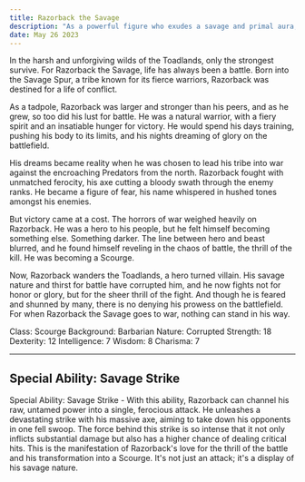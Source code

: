```yaml
---
title: Razorback the Savage
description: "As a powerful figure who exudes a savage and primal aura, Razorback the Savage would fit well into the "Beast" evil class. The "Beast" class represents the raw, untamed force of nature, where strength and ferocity rule supreme. This classification would align well with Razorback's background and fighting style, further emphasizing his threatening presence on the battlefield."
date: May 26 2023
---
```


In the harsh and unforgiving wilds of the Toadlands, only the strongest survive. For Razorback the Savage, life has always been a battle. Born into the Savage Spur, a tribe known for its fierce warriors, Razorback was destined for a life of conflict.

As a tadpole, Razorback was larger and stronger than his peers, and as he grew, so too did his lust for battle. He was a natural warrior, with a fiery spirit and an insatiable hunger for victory. He would spend his days training, pushing his body to its limits, and his nights dreaming of glory on the battlefield.

His dreams became reality when he was chosen to lead his tribe into war against the encroaching Predators from the north. Razorback fought with unmatched ferocity, his axe cutting a bloody swath through the enemy ranks. He became a figure of fear, his name whispered in hushed tones amongst his enemies.

But victory came at a cost. The horrors of war weighed heavily on Razorback. He was a hero to his people, but he felt himself becoming something else. Something darker. The line between hero and beast blurred, and he found himself reveling in the chaos of battle, the thrill of the kill. He was becoming a Scourge.

Now, Razorback wanders the Toadlands, a hero turned villain. His savage nature and thirst for battle have corrupted him, and he now fights not for honor or glory, but for the sheer thrill of the fight. And though he is feared and shunned by many, there is no denying his prowess on the battlefield. For when Razorback the Savage goes to war, nothing can stand in his way.

Class: Scourge
Background: Barbarian
Nature: Corrupted
Strength: 18
Dexterity: 12
Intelligence: 7
Wisdom: 8
Charisma: 7


---

## Special Ability: Savage Strike
Special Ability: Savage Strike - With this ability, Razorback can channel his raw, untamed power into a single, ferocious attack. He unleashes a devastating strike with his massive axe, aiming to take down his opponents in one fell swoop. The force behind this strike is so intense that it not only inflicts substantial damage but also has a higher chance of dealing critical hits. This is the manifestation of Razorback's love for the thrill of the battle and his transformation into a Scourge. It's not just an attack; it's a display of his savage nature.